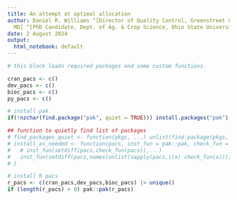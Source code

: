 ```yaml
---
title: An attempt at optimal allocation
author: Daniel R. Williams ^[Director of Quality Control, Greenstreet Growers, Lothian,
  MD] ^[PhD Candidate, Dept. of Ag. & Crop Science, Ohio State University, Columbus,  Ohio]
date: 2 August 2024
output:
  html_notebook: default
---
```



```r
# this block loads required packages and some custom functions. 

cran_pacs <- c()
dev_pacs <- c() 
bioc_pacs <- c()
py_pacs <- c()

# install pak
if(!nzchar(find.package("pak", quiet = TRUE))) install.packages("pak")

## function to quietly find list of packages
# find_packages_quiet <- function(pkgs, ...) unlist(find.package(pkgs, quiet = TRUE, ...))
# install_as_needed <- function(pacs, inst_fun = pak::pak, check_fun = find_packages_quiet, ...) {
#   # inst_fun(setdiff(pacs,check_fun(pacs)),...)
#   inst_fun(setdiff(pacs,names(unlist(sapply(pacs,\(x) check_fun(x))))),...)
# }

# install R pacs
r_pacs <- c(cran_pacs,dev_pacs,bioc_pacs) |> unique()
if (length(r_pacs) > 0) pak::pak(r_pacs)

```


